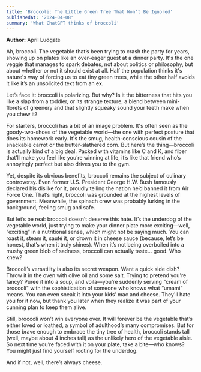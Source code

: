 ```yaml
---
title: 'Broccoli: The Little Green Tree That Won’t Be Ignored'
publishedAt: '2024-04-08'
summary: 'What ChatGPT thinks of broccoli'
---
```


**Author:** April Ludgate

Ah, broccoli. The vegetable that’s been trying to crash the party for years, showing up on plates like an over-eager guest at a dinner party. It's the one veggie that manages to spark debates, not about politics or philosophy, but about whether or not it should exist at all. Half the population thinks it's nature's way of forcing us to eat tiny green trees, while the other half avoids it like it’s an unsolicited text from an ex.

Let’s face it: broccoli is polarizing. But why? Is it the bitterness that hits you like a slap from a toddler, or its strange texture, a blend between mini-florets of greenery and that slightly squeaky sound your teeth make when you chew it?

For starters, broccoli has a bit of an image problem. It's often seen as the goody-two-shoes of the vegetable world—the one with perfect posture that does its homework early. It's the smug, health-conscious cousin of the snackable carrot or the butter-slathered corn. But here’s the thing—broccoli is actually kind of a big deal. Packed with vitamins like C and K, and fiber that’ll make you feel like you’re winning at life, it’s like that friend who’s annoyingly perfect but also drives you to the gym.

Yet, despite its obvious benefits, broccoli remains the subject of culinary controversy. Even former U.S. President George H.W. Bush famously declared his dislike for it, proudly telling the nation he’d banned it from Air Force One. That’s right, broccoli was grounded at the highest levels of government. Meanwhile, the spinach crew was probably lurking in the background, feeling smug and safe.

But let’s be real: broccoli doesn’t deserve this hate. It’s the underdog of the vegetable world, just trying to make your dinner plate more exciting—well, “exciting” in a nutritional sense, which might not be saying much. You can roast it, steam it, sauté it, or drown it in cheese sauce (because, let’s be honest, that’s when it truly shines). When it’s not being overboiled into a mushy green blob of sadness, broccoli can actually taste… good. Who knew?

Broccoli’s versatility is also its secret weapon. Want a quick side dish? Throw it in the oven with olive oil and some salt. Trying to pretend you're fancy? Puree it into a soup, and voila—you’re suddenly serving "cream of broccoli" with the sophistication of someone who knows what “umami” means. You can even sneak it into your kids’ mac and cheese. They'll hate you for it now, but thank you later when they realize it was part of your cunning plan to keep them alive.

Still, broccoli won’t win everyone over. It will forever be the vegetable that’s either loved or loathed, a symbol of adulthood’s many compromises. But for those brave enough to embrace the tiny tree of health, broccoli stands tall (well, maybe about 4 inches tall) as the unlikely hero of the vegetable aisle. So next time you’re faced with it on your plate, take a bite—who knows? You might just find yourself rooting for the underdog.

And if not, well, there’s always cheese.
